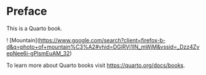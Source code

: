 # Preface {.unnumbered}

This is a Quarto book.

! \[Mountain\](<https://www.google.com/search?client=firefox-b-d&q=photo+of+mountain%C3%A2#vhid=DGiRVj1IN_mWjM&vssid=_Dzz4ZvepNee6i-gPlsmEuAM_32>)

To learn more about Quarto books visit <https://quarto.org/docs/books>.
